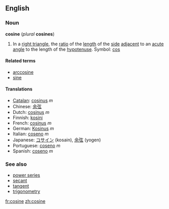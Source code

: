 ==English==
===Noun===
'''cosine''' (''plural'' '''cosines''')

#{{trigonometry}} In a [[right triangle]], the [[ratio]] of the [[length]] of the [[side]] [[adjacent]] to an [[acute]] [[angle]] to the length of the [[hypotenuse]]. Symbol: [[cos]]
<!--These definitions are equivalent to the one above and so do not define different senses of the word.
#{{mathematics}} The ''x'' [[coordinate]] of the [[point]] on the [[unit]] [[circle]] at the given [[anticlockwise]] angle from the ''x'' [[axis]].
#{{mathematics}} The [[sum]] of the [[real]] or [[complex]] [[power series]]
::<math>\sum_0^\infty{{(-1)^{n}}\over{(2n)!}}x^{2n}</math>
-->

====Related terms====
*[[arccosine]]
*[[sine]]

====Translations====
*[[Catalan]]: [[cosinus#Catalan|cosinus]] ''m''
*Chinese: [[余弦]]
*Dutch: [[cosinus#Dutch|cosinus]] ''m''
*Finnish: [[kosini]]
*French: [[cosinus#French|cosinus]] ''m''
*German: [[Kosinus]] ''m''
*Italian: [[coseno#Italian|coseno]] ''m''
*Japanese: [[コサイン]] (kosain), [[余弦]] (yogen)
*Portuguese: [[coseno#Portuguese|coseno]] ''m''
*Spanish: [[coseno#Spanish|coseno]] ''m''

===See also===
*[[power series]]
*[[secant]]
*[[tangent]]
*[[trigonometry]]

[[fr:cosine]]
[[zh:cosine]]